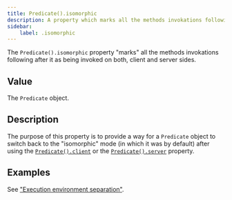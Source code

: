 ```yaml
---
title: Predicate().isomorphic
description: A property which marks all the methods invokations following after it as being invoked on both, client and server sides.
sidebar: 
    label: .isomorphic
---
```


The `Predicate().isomorphic` property "marks" all the methods invokations following after it as being invoked on both, client and server sides.

## Value

The `Predicate` object.

## Description

The purpose of this property is to provide a way for a `Predicate` object to switch back to the "isomorphic" mode (in which it was by default) after using the [`Predicate().client`](/api/predicate/instance-properties/client) or the [`Predicate().server`](/api/predicate/instance-properties/server) property.

## Examples

See ["Execution environment separation"](/concept/execution-environment-separation).
